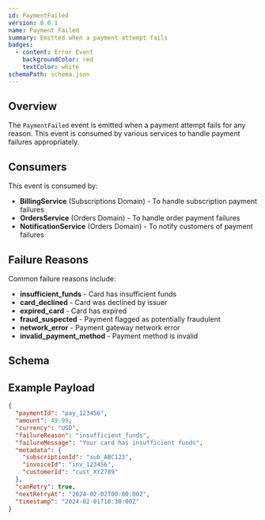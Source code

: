 ```yaml
---
id: PaymentFailed
version: 0.0.1
name: Payment Failed
summary: Emitted when a payment attempt fails
badges:
  - content: Error Event
    backgroundColor: red
    textColor: white
schemaPath: schema.json
---
```



## Overview

The `PaymentFailed` event is emitted when a payment attempt fails for any reason. This event is consumed by various services to handle payment failures appropriately.

## Consumers

This event is consumed by:
- **BillingService** (Subscriptions Domain) - To handle subscription payment failures
- **OrdersService** (Orders Domain) - To handle order payment failures
- **NotificationService** (Orders Domain) - To notify customers of payment failures

## Failure Reasons

Common failure reasons include:
- **insufficient_funds** - Card has insufficient funds
- **card_declined** - Card was declined by issuer
- **expired_card** - Card has expired
- **fraud_suspected** - Payment flagged as potentially fraudulent
- **network_error** - Payment gateway network error
- **invalid_payment_method** - Payment method is invalid

## Schema

<SchemaViewer title="PaymentFailed Schema" schemaPath={frontmatter.schemaPath} />

## Example Payload

```json
{
  "paymentId": "pay_123456",
  "amount": 49.99,
  "currency": "USD",
  "failureReason": "insufficient_funds",
  "failureMessage": "Your card has insufficient funds",
  "metadata": {
    "subscriptionId": "sub_ABC123",
    "invoiceId": "inv_123456",
    "customerId": "cust_XYZ789"
  },
  "canRetry": true,
  "nextRetryAt": "2024-02-02T00:00:00Z",
  "timestamp": "2024-02-01T10:30:00Z"
}
```

<Footer />